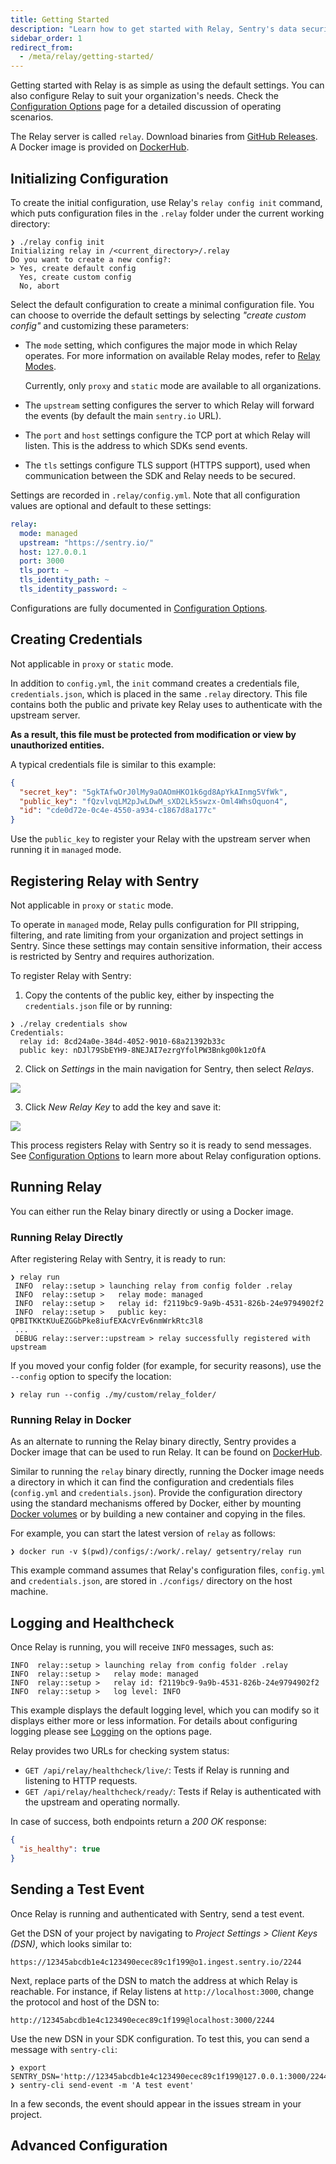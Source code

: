 ```yaml
---
title: Getting Started
description: "Learn how to get started with Relay, Sentry's data security solution."
sidebar_order: 1
redirect_from:
  - /meta/relay/getting-started/
---
```

Getting started with Relay is as simple as using the default settings. You can also configure Relay to suit your organization's needs. Check the [Configuration Options] page for a detailed discussion of operating scenarios.

<Note>
<markdown>

The Relay server is called `relay`. Download binaries from [GitHub
Releases]. A Docker image is provided on [DockerHub].

</markdown>
</Note>

## Initializing Configuration

To create the initial configuration, use Relay's `relay config init` command, which puts configuration files in the `.relay` folder under the current working directory:

```shell
❯ ./relay config init
Initializing relay in /<current_directory>/.relay
Do you want to create a new config?:
> Yes, create default config
  Yes, create custom config
  No, abort
```

Select the default configuration to create a minimal configuration file.
You can choose to override the default settings by selecting
_"create custom config"_ and customizing these parameters:

- The `mode` setting, which configures the major mode in which Relay operates. For more information on available Relay modes, refer to [Relay Modes].

  <Alert level="warning">

  Currently, only `proxy` and `static` mode are available to all organizations.

  </Alert>

- The `upstream` setting configures the server to which Relay will forward the
  events (by default the main `sentry.io` URL).

- The `port` and `host` settings configure the TCP port at which Relay will
  listen. This is the address to which SDKs send events.

- The `tls` settings configure TLS support (HTTPS support), used when  communication between the SDK and Relay needs to be secured.

Settings are recorded in `.relay/config.yml`. Note that all configuration values
are optional and default to these settings:

```yaml
relay:
  mode: managed
  upstream: "https://sentry.io/"
  host: 127.0.0.1
  port: 3000
  tls_port: ~
  tls_identity_path: ~
  tls_identity_password: ~
```

Configurations are fully documented in [Configuration Options].

## Creating Credentials

<Alert level="info">

Not applicable in `proxy` or `static` mode.

</Alert>

In addition to `config.yml`, the `init` command creates a credentials file, `credentials.json`, which is placed in the same `.relay` directory. This file contains both the public and private key Relay uses to authenticate with the upstream server.

**As a result, this file must be protected from modification or view by unauthorized entities.**

A typical credentials file is similar to this example:

```json
{
  "secret_key": "5gkTAfwOrJ0lMy9aOAOmHKO1k6gd8ApYkAInmg5VfWk",
  "public_key": "fQzvlvqLM2pJwLDwM_sXD2Lk5swzx-Oml4WhsOquon4",
  "id": "cde0d72e-0c4e-4550-a934-c1867d8a177c"
}
```

Use the `public_key` to register your Relay with the upstream server when running it in `managed` mode.

## Registering Relay with Sentry

<Alert level="info">

Not applicable in `proxy` or `static` mode.

</Alert>

To operate in `managed` mode, Relay pulls configuration for PII stripping,
filtering, and rate limiting from your organization and project settings in
Sentry. Since these settings may contain sensitive information, their access is
restricted by Sentry and requires authorization.

To register Relay with Sentry:

1. Copy the contents of the public key, either by inspecting the `credentials.json` file or by running:

```shell
❯ ./relay credentials show
Credentials:
  relay id: 8cd24a0e-384d-4052-9010-68a21392b33c
  public key: nDJl79SbEYH9-8NEJAI7ezrgYfolPW3Bnkg00k1zOfA
```

2. Click on _Settings_ in the main navigation for Sentry, then select _Relays_.

  ![](add-relay-key.png)

3. Click _New Relay Key_ to add the key and save it:

  ![](edit-relay-key.png)

This process registers Relay with Sentry so it is ready to send messages. See
[Configuration Options] to learn more about Relay configuration options.

## Running Relay

You can either run the Relay binary directly or using a Docker image.

### Running Relay Directly

After registering Relay with Sentry, it is ready to run:

```shell
❯ relay run
 INFO  relay::setup > launching relay from config folder .relay
 INFO  relay::setup >   relay mode: managed
 INFO  relay::setup >   relay id: f2119bc9-9a9b-4531-826b-24e9794902f2
 INFO  relay::setup >   public key: QPBITKKtKUuEZGGbPke8iufEXAcVrEv6nmWrkRtc3l8
 ...
 DEBUG relay::server::upstream > relay successfully registered with upstream
```

If you moved your config folder (for example, for security reasons), use the `--config` option to specify the location:

```shell
❯ relay run --config ./my/custom/relay_folder/
```

### Running Relay in Docker

As an alternate to running the Relay binary directly, Sentry provides a
Docker image that can be used to run Relay. It can be found on [DockerHub].

Similar to running the `relay` binary directly, running the Docker image needs a
directory in which it can find the configuration and credentials files
(`config.yml` and `credentials.json`). Provide the configuration directory using the standard mechanisms offered by Docker, either by mounting
[Docker volumes] or by building a new container and copying in the files.

For example, you can start the latest version of `relay` as follows:

```shell
❯ docker run -v $(pwd)/configs/:/work/.relay/ getsentry/relay run
```

This example command assumes that Relay's configuration files, `config.yml` and
`credentials.json`, are stored in `./configs/` directory on the host machine.

## Logging and Healthcheck

Once Relay is running, you will receive `INFO` messages, such as:

```shell
INFO  relay::setup > launching relay from config folder .relay
INFO  relay::setup >   relay mode: managed
INFO  relay::setup >   relay id: f2119bc9-9a9b-4531-826b-24e9794902f2
INFO  relay::setup >   log level: INFO
```

This example displays the default logging level, which you can modify so it displays either more or less information. For details about configuring logging please see [Logging] on the options page.

Relay provides two URLs for checking system status:

- `GET /api/relay/healthcheck/live/`: Tests if Relay is running and listening to
  HTTP requests.
- `GET /api/relay/healthcheck/ready/`: Tests if Relay is authenticated with the
  upstream and operating normally.

In case of success, both endpoints return a _200 OK_ response:

```json
{
  "is_healthy": true
}
```

## Sending a Test Event

Once Relay is running and authenticated with Sentry, send a test event.

Get the DSN of your project by navigating to _Project Settings > Client Keys
(DSN)_, which looks similar to:

```
https://12345abcdb1e4c123490ecec89c1f199@o1.ingest.sentry.io/2244
```

Next, replace parts of the DSN to match the address at which Relay is reachable.
For instance, if Relay listens at `http://localhost:3000`, change the protocol
and host of the DSN to:

```
http://12345abcdb1e4c123490ecec89c1f199@localhost:3000/2244
```

Use the new DSN in your SDK configuration. To test this, you can send a message
with `sentry-cli`:

```shell
❯ export SENTRY_DSN='http://12345abcdb1e4c123490ecec89c1f199@127.0.0.1:3000/2244'
❯ sentry-cli send-event -m 'A test event'
```

In a few seconds, the event should appear in the issues stream in your
project.

## Advanced Configuration

<PageGrid />



[github releases]: https://github.com/getsentry/relay/releases
[configuration options]: /meta/relay/options/
[relay modes]: /meta/relay/modes/
[dockerhub]: https://hub.docker.com/r/getsentry/relay/
[docker volumes]: https://docs.docker.com/storage/volumes/
[logging]: /meta/relay/options/#logging
